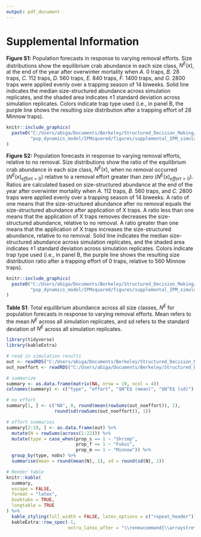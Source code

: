 ```yaml
---
output: pdf_document
---
```

# Supplemental Information

**Figure S1:** Population forecasts in response to varying removal efforts. Size distributions show the equilibrium crab abundance in each size class, $N^E(x)$, at the end of the year after overwinter mortality when *A.* 0 traps, *B.* 28 traps, *C.* 112 traps, *D.* 560 traps, *E.* 840 traps, *F.* 1400 traps, and *G.* 2800 traps were applied evenly over a trapping season of 14 biweeks. Solid line indicates the median size-structured abundance across simulation replicates, and the shaded area indicates $\pm1$ standard deviation across simulation replicates. Colors indicate trap type used (i.e., in panel B, the purple line shows the resulting size distribution after a trapping effort of 28 Minnow traps).
```r
knitr::include_graphics(
  paste0("C:/Users/abiga/Documents/Berkeley/Structured_Decision_Making/",
         "pop_dynamics_model/IPMsquared/figures/supplemental_IPM_simulations_mean.png")
)
```

\newpage

**Figure S2:** Population forecasts in response to varying removal efforts, relative to no removal. Size distributions show the ratio of the equilibrium crab abundance in each size class, $N^E(x)$, when no removal occurred ($N^E(x)_{effort=0}$) relative to a removal effort greater than zero ($N^E(x)_{effort>0}$). Ratios are calculated based on size-structured abundance at the end of the year after overwinter mortality when *A.* 112 traps, *B.* 560 traps, and *C.* 2800 traps were applied evenly over a trapping season of 14 biweeks. A ratio of one means that the size-structured abundance after no removal equals the size-structured abundance after application of X traps. A ratio less than one means that the application of X traps removes decreases the size-structured abundance, relative to no removal. A ratio greater than one means that the application of X traps increases the size-structured abundance, relative to no removal. Solid line indicates the median size-structured abundance across simulation replicates, and the shaded area indicates $\pm1$ standard deviation across simulation replicates. Colors indicate trap type used (i.e., in panel B, the purple line shows the resulting size distribution ratio after a trapping effort of 0 traps, relative to 560 Minnow traps).
```r
knitr::include_graphics(
  paste0("C:/Users/abiga/Documents/Berkeley/Structured_Decision_Making/",
         "pop_dynamics_model/IPMsquared/figures/supplemental_IPM_simulations_diff.png")
)
```

\newpage

**Table S1**: Total equilibrium abundance across all size classes, $N^E$ for population forecasts in response to varying removal efforts. Mean refers to the mean $N^E$ across all simulation replicates, and sd refers to the standard deviation of $N^E$ across all simulation replicates.

```r
library(tidyverse)
library(kableExtra)

# read in simulation results
out <- readRDS("C:/Users/abiga/Documents/Berkeley/Structured_Decision_Making/pop_dynamics_model/IPMsquared/data/simulations/simulations_effort.rds")
out_noeffort <- readRDS("C:/Users/abiga/Documents/Berkeley/Structured_Decision_Making/pop_dynamics_model/IPMsquared/data/simulations/simulations_noeffort.rds")

# summarize
summary <- as.data.frame(matrix(NA, nrow = 19, ncol = 4))
colnames(summary) <- c("type", "effort", "$N^E$ (mean)", "$N^E$ (sd)")

# no effort
summary[1, ] <- c("NA", 0, round(mean(rowSums(out_noeffort)), 1), 
                  round(sd(rowSums(out_noeffort)), 1))

# effort summaries
summary[2:19, ] <- as.data.frame(out) %>% 
  mutate(N = rowSums(across(1:22))) %>% 
  mutate(type = case_when(prop_s == 1 ~ "Shrimp",
                          prop_f == 1 ~ "Fukui",
                          prop_m == 1 ~ "Minnow")) %>% 
  group_by(type, nobs) %>% 
  summarise(mean = round(mean(N), 1), sd = round(sd(N), 1))
```

```r
# Render table
knitr::kable(
  summary,
  escape = FALSE,
  format = "latex",
  booktabs = TRUE,
  longtable = TRUE
) %>%
  kable_styling(full_width = FALSE, latex_options = c("repeat_header")) %>%
  kableExtra::row_spec(-1,
                       extra_latex_after = "\\renewcommand{\\arraystretch}{2}")
```
